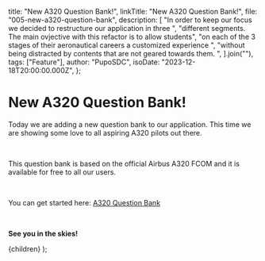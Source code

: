 
  title: "New A320 Question Bank!",
  linkTitle: "New A320 Question Bank!",
  file: "005-new-a320-question-bank",
  description: [
    "In order to keep our focus we decided to restructure our application in three ",
    "different segments. The main ovjective with this refactor is to allow students",
    "on each of the 3 stages of their aeronautical careers a customized experience ",
    "without being distracted by contents that are not geared towards them. ",
  ].join(""),
  tags: ["Feature"],
  author: "PupoSDC",
  isoDate: "2023-12-18T20:00:00.000Z",
};

# New A320 Question Bank!

Today we are adding a new question bank to our application. This time we are
showing some love to all aspiring A320 pilots out there.

<br />

This question bank is based on the official Airbus A320 FCOM and it is
available for free to all our users.

<br />

You can get started here: [A320 Question Bank](/modules/a320)

<br />

**See you in the skies!**

  <BlogPageLayout meta={meta}>{children}</BlogPageLayout>
);
